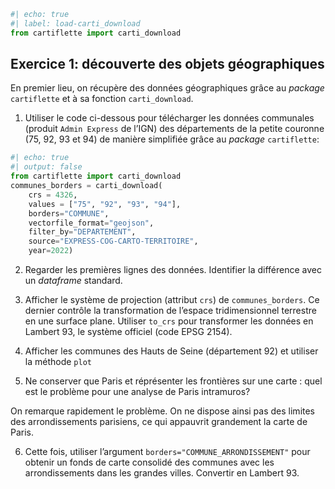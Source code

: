 ```python
#| echo: true
#| label: load-carti_download
from cartiflette import carti_download
```

::: {.exercise}
## Exercice 1: découverte des objets géographiques

En premier lieu, on récupère des données géographiques grâce
au _package_ `cartiflette` et à sa fonction `carti_download`.

1. Utiliser
le code ci-dessous pour
télécharger les données communales (produit `Admin Express` de l'IGN)
des départements de la petite couronne (75, 92, 93 et 94)
de manière simplifiée grâce au _package_
`cartiflette`:

```python
#| echo: true
#| output: false
from cartiflette import carti_download
communes_borders = carti_download(
    crs = 4326,
    values = ["75", "92", "93", "94"],
    borders="COMMUNE",
    vectorfile_format="geojson",
    filter_by="DEPARTEMENT",
    source="EXPRESS-COG-CARTO-TERRITOIRE",
    year=2022)
```

2. Regarder les premières lignes des données. Identifier la différence avec
un _dataframe_ standard. 

3. Afficher le système de projection (attribut `crs`) de `communes_borders`. Ce dernier contrôle la
transformation de l'espace tridimensionnel terrestre en une surface plane.
Utiliser `to_crs` pour transformer les données en Lambert 93, le 
système officiel (code EPSG 2154). 

4. Afficher les communes des Hauts de Seine (département 92) et utiliser la méthode
`plot`

5. Ne conserver que Paris et réprésenter les frontières sur une carte : quel est le problème pour
une analyse de Paris intramuros?

On remarque rapidement le problème. 
On ne dispose ainsi pas des limites des arrondissements parisiens, ce
qui appauvrit grandement la carte de Paris. 

6. Cette fois, utiliser l'argument `borders="COMMUNE_ARRONDISSEMENT"` pour obtenir
un fonds de carte consolidé des communes avec les arrondissements dans les grandes villes. 
Convertir en Lambert 93. 

:::
